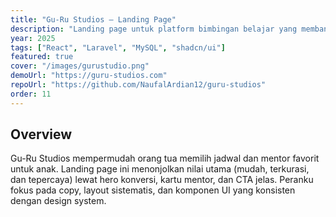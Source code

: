```yaml
---
title: "Gu-Ru Studios — Landing Page"
description: "Landing page untuk platform bimbingan belajar yang membantu orang tua menemukan mentor terbaik bagi anak, dengan pengalaman modern dan ringkas."
year: 2025
tags: ["React", "Laravel", "MySQL", "shadcn/ui"]
featured: true
cover: "/images/gurustudio.png"
demoUrl: "https://guru-studios.com"
repoUrl: "https://github.com/NaufalArdian12/guru-studios"
order: 11
---
```


## Overview
Gu-Ru Studios mempermudah orang tua memilih jadwal dan mentor favorit untuk anak. Landing page ini menonjolkan nilai utama (mudah, terkurasi, dan tepercaya) lewat hero konversi, kartu mentor, dan CTA jelas. Peranku fokus pada copy, layout sistematis, dan komponen UI yang konsisten dengan design system.

